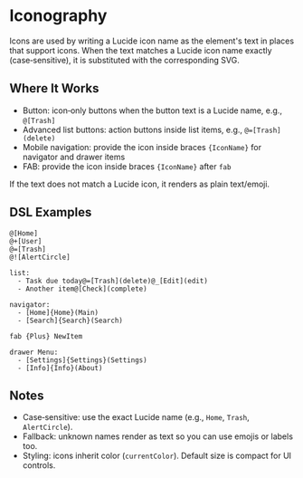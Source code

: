 # Iconography


Icons are used by writing a Lucide icon name as the element's text in places that support icons. When the text matches a Lucide icon name exactly (case‑sensitive), it is substituted with the corresponding SVG.

## Where It Works
- Button: icon‑only buttons when the button text is a Lucide name, e.g., `@[Trash]`
- Advanced list buttons: action buttons inside list items, e.g., `@=[Trash](delete)`
- Mobile navigation: provide the icon inside braces `{IconName}` for navigator and drawer items
- FAB: provide the icon inside braces `{IconName}` after `fab`

If the text does not match a Lucide icon, it renders as plain text/emoji.

## DSL Examples
<DslExample title="Buttons: icon-only via Lucide names">

```dsl
@[Home]
@+[User]
@=[Trash]
@![AlertCircle]
```

</DslExample>

<DslExample title="Lists: action buttons with icons">

```dsl
list:
  - Task due today@=[Trash](delete)@_[Edit](edit)
  - Another item@[Check](complete)
```

</DslExample>

<DslExample title="Mobile: navigator, drawer, and FAB icons">

```dsl
navigator:
  - [Home]{Home}(Main)
  - [Search]{Search}(Search)

fab {Plus} NewItem

drawer Menu:
  - [Settings]{Settings}(Settings)
  - [Info]{Info}(About)
```

</DslExample>

## Notes
- Case‑sensitive: use the exact Lucide name (e.g., `Home`, `Trash`, `AlertCircle`).
- Fallback: unknown names render as text so you can use emojis or labels too.
- Styling: icons inherit color (`currentColor`). Default size is compact for UI controls.
